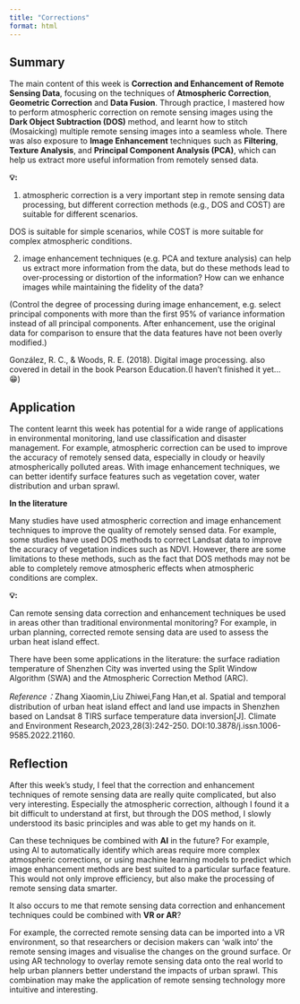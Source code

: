 ```yaml
---
title: "Corrections"
format: html
---
```


## Summary

The main content of this week is **Correction and Enhancement of Remote Sensing Data**, focusing on the techniques of **Atmospheric Correction**, **Geometric Correction** and **Data Fusion**. Through practice, I mastered how to perform atmospheric correction on remote sensing images using the **Dark Object Subtraction (DOS)** method, and learnt how to stitch (Mosaicking) multiple remote sensing images into a seamless whole. There was also exposure to **Image Enhancement** techniques such as **Filtering**, **Texture Analysis**, and **Principal Component Analysis (PCA)**, which can help us extract more useful information from remotely sensed data.

**💡:**

1.  atmospheric correction is a very important step in remote sensing data processing, but different correction methods (e.g., DOS and COST) are suitable for different scenarios.

DOS is suitable for simple scenarios, while COST is more suitable for complex atmospheric conditions.

2.  image enhancement techniques (e.g. PCA and texture analysis) can help us extract more information from the data, but do these methods lead to over-processing or distortion of the information? How can we enhance images while maintaining the fidelity of the data?

(Control the degree of processing during image enhancement, e.g. select principal components with more than the first 95% of variance information instead of all principal components. After enhancement, use the original data for comparison to ensure that the data features have not been overly modified.)

González, R. C., & Woods, R. E. (2018). Digital image processing. also covered in detail in the book Pearson Education.(I haven't finished it yet...😁)

## Application

The content learnt this week has potential for a wide range of applications in environmental monitoring, land use classification and disaster management. For example, atmospheric correction can be used to improve the accuracy of remotely sensed data, especially in cloudy or heavily atmospherically polluted areas. With image enhancement techniques, we can better identify surface features such as vegetation cover, water distribution and urban sprawl.

**In the literature**

Many studies have used atmospheric correction and image enhancement techniques to improve the quality of remotely sensed data. For example, some studies have used DOS methods to correct Landsat data to improve the accuracy of vegetation indices such as NDVI. However, there are some limitations to these methods, such as the fact that DOS methods may not be able to completely remove atmospheric effects when atmospheric conditions are complex.

**💡:**

Can remote sensing data correction and enhancement techniques be used in areas other than traditional environmental monitoring? For example, in urban planning, corrected remote sensing data are used to assess the urban heat island effect.

There have been some applications in the literature: the surface radiation temperature of Shenzhen City was inverted using the Split Window Algorithm (SWA) and the Atmospheric Correction Method (ARC).

*Reference：*Zhang Xiaomin,Liu Zhiwei,Fang Han,et al. Spatial and temporal distribution of urban heat island effect and land use impacts in Shenzhen based on Landsat 8 TIRS surface temperature data inversion\[J\]. Climate and Environment Research,2023,28(3):242-250. DOI:10.3878/j.issn.1006-9585.2022.21160.

## Reflection

After this week's study, I feel that the correction and enhancement techniques of remote sensing data are really quite complicated, but also very interesting. Especially the atmospheric correction, although I found it a bit difficult to understand at first, but through the DOS method, I slowly understood its basic principles and was able to get my hands on it.

Can these techniques be combined with **AI** in the future? For example, using AI to automatically identify which areas require more complex atmospheric corrections, or using machine learning models to predict which image enhancement methods are best suited to a particular surface feature. This would not only improve efficiency, but also make the processing of remote sensing data smarter.

It also occurs to me that remote sensing data correction and enhancement techniques could be combined with **VR or AR**?

For example, the corrected remote sensing data can be imported into a VR environment, so that researchers or decision makers can ‘walk into’ the remote sensing images and visualise the changes on the ground surface. Or using AR technology to overlay remote sensing data onto the real world to help urban planners better understand the impacts of urban sprawl. This combination may make the application of remote sensing technology more intuitive and interesting.
